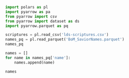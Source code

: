 ```python
import polars as pl
import pyarrow as pa
from pyarrow import csv
from pyarrow import dataset as ds
import pyarrow.parquet as pq
```

```python
scriptures = pl.read_csv('lds-scriptures.csv')
names_pq = pl.read_parquet('BoM_SaviorNames.parquet')
names_pq
```

```python
names = []
for name in names_pq['name']:
    names.append(name)

names
```

```python

```

```python

```

```python

```
